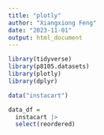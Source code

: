 ```yaml
---
title: "plotly"
author: "Xiangxiong Feng"
date: "2023-11-01"
output: html_document
---
```


```r
library(tidyverse)
library(p8105.datasets)
library(plotly)
library(dplyr)
```

```r
data("instacart")
```

```r
data_df = 
  instacart |>
  select(reordered)
  
```

